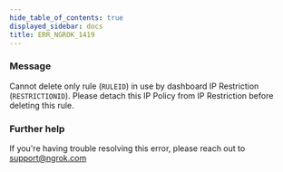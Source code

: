 ```yaml
---
hide_table_of_contents: true
displayed_sidebar: docs
title: ERR_NGROK_1419
---
```




### Message

Cannot delete only rule (`RULEID`) in use by dashboard IP Restriction (`RESTRICTIONID`). Please detach this IP Policy from IP Restriction before deleting this rule.

<ErrorDetails error="err_ngrok_1419" />

### Further help

If you're having trouble resolving this error, please reach out to [support@ngrok.com](mailto:support@ngrok.com?subject=Help%20with%20ERR_NGROK_1419)
